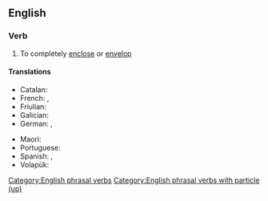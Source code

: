 ==English==

===Verb===
{{head|en|verb}}

# To completely [[enclose]] or [[envelop]]

====Translations====
{{trans-top|completely enclose or envelop}}
* Catalan: {{t+|ca|abismar}}
* French: {{t+|fr|engloutir}}, {{t+|fr|engouffrer}}
* Friulian: {{t|fur|gloti}}
* Galician: {{t+|gl|abismar}}
* German: {{t+|de|verschlucken}}, {{t+|de|verschlingen}}
{{trans-mid}}
* Maori: {{t|mi|whakangami}}
* Portuguese: {{t+|pt|abismar}}
* Spanish: {{t+|es|abismar}}, {{t+|es|tragar}}
* Volapük: {{t+|vo|luslugön}}
{{trans-bottom}}

[[Category:English phrasal verbs]]
[[Category:English phrasal verbs with particle (up)]]